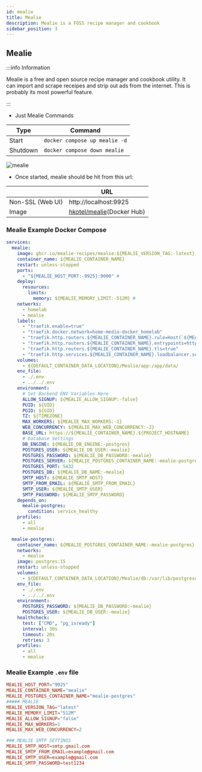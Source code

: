 ```yaml
---
id: mealie
title: Mealie
description: Mealie is a FOSS recipe manager and cookbook
sidebar_position: 3
---
```


## Mealie

:::info Information

Mealie is a free and open source recipe manager and cookbook utility. It can import and scrape receipes and strip out ads from the internet. This is probably its most powerful feature.

:::

- Just Mealie Commands

| Type     | Command                       |
| -------- | ----------------------------- |
| Start    | `docker compose up mealie -d` |
| Shutdown | `docker compose down mealie`  |

<img src="/Home-Media-Docker/img/mealie.png" alt="mealie" />

- Once started, mealie should be hit from this url:

|                  | URL                                                                 |
| ---------------- | ------------------------------------------------------------------- |
| Non-SSL (Web UI) | http://localhost:9925                                               |
| Image            | [hkotel/mealie](https://hub.docker.com/r/hkotel/mealie)(Docker Hub) |

### Mealie Example Docker Compose

```yaml
services:
  mealie:
    image: ghcr.io/mealie-recipes/mealie:${MEALIE_VERSION_TAG:-latest} #
    container_name: ${MEALIE_CONTAINER_NAME}
    restart: unless-stopped
    ports:
      - "${MEALIE_HOST_PORT:-9925}:9000" #
    deploy:
      resources:
        limits:
          memory: ${MEALIE_MEMORY_LIMIT:-512M} #
    networks:
      - homelab
      - mealie
    labels:
      - "traefik.enable=true"
      - "traefik.docker.network=home-media-docker_homelab"
      - "traefik.http.routers.${MEALIE_CONTAINER_NAME}.rule=Host(`${MEALIE_CONTAINER_NAME}.${PROJECT_HOSTNAME}`)"
      - "traefik.http.routers.${MEALIE_CONTAINER_NAME}.entrypoints=https"
      - "traefik.http.routers.${MEALIE_CONTAINER_NAME}.tls=true"
      - "traefik.http.services.${MEALIE_CONTAINER_NAME}.loadbalancer.server.port=9000"
    volumes:
      - ${DEFAULT_CONTAINER_DATA_LOCATION}/Mealie/app:/app/data/
    env_file:
      - ./.env
      - ../../.env
    environment:
      # Set Backend ENV Variables Here
      ALLOW_SIGNUP: ${MEALIE_ALLOW_SIGNUP:-false}
      PUID: ${UID}
      PGID: ${GID}
      TZ: ${TIMEZONE}
      MAX_WORKERS: ${MEALIE_MAX_WORKERS:-1}
      WEB_CONCURRENCY: ${MEALIE_MAX_WEB_CONCURRENCY:-2}
      BASE_URL: https://${MEALIE_CONTAINER_NAME}.${PROJECT_HOSTNAME}
      # Database Settings
      DB_ENGINE: ${MEALIE_DB_ENGINE:-postgres}
      POSTGRES_USER: ${MEALIE_DB_USER:-mealie}
      POSTGRES_PASSWORD: ${MEALIE_DB_PASSWORD:-mealie}
      POSTGRES_SERVER: ${MEALIE_POSTGRES_CONTAINER_NAME:-mealie-postgres}
      POSTGRES_PORT: 5432
      POSTGRES_DB: ${MEALIE_DB_NAME:-mealie}
      SMTP_HOST: ${MEALIE_SMTP_HOST}
      SMTP_FROM_EMAIL: ${MEALIE_SMTP_FROM_EMAIL}
      SMTP_USER: ${MEALIE_SMTP_USER}
      SMTP_PASSWORD: ${MEALIE_SMTP_PASSWORD}
    depends_on:
      mealie-postgres:
        condition: service_healthy
    profiles:
      - all
      - mealie

  mealie-postgres:
    container_name: ${MEALIE_POSTGRES_CONTAINER_NAME:-mealie-postgres}
    networks:
      - mealie
    image: postgres:15
    restart: unless-stopped
    volumes:
      - ${DEFAULT_CONTAINER_DATA_LOCATION}/Mealie/db:/var/lib/postgresql/data
    env_file:
      - ./.env
      - ../../.env
    environment:
      POSTGRES_PASSWORD: ${MEALIE_DB_PASSWORD:-mealie}
      POSTGRES_USER: ${MEALIE_DB_USER:-mealie}
    healthcheck:
      test: ["CMD", "pg_isready"]
      interval: 30s
      timeout: 20s
      retries: 3
    profiles:
      - all
      - mealie
```

### Mealie Example `.env` file

```conf
MEALIE_HOST_PORT="9925"
MEALIE_CONTAINER_NAME="mealie"
MEALIE_POSTGRES_CONTAINER_NAME="mealie-postgres"
##### MEALIE
MEALIE_VERSION_TAG="latest"
MEALIE_MEMORY_LIMIT="512M"
MEALIE_ALLOW_SIGNUP="false"
MEALIE_MAX_WORKERS=1
MEALIE_MAX_WEB_CONCURRENCY=2

### MEALIE SMTP SETTINGS
MEALIE_SMTP_HOST=smtp.gmail.com
MEALIE_SMTP_FROM_EMAIL=example@gmail.com
MEALIE_SMTP_USER=example@gmail.com
MEALIE_SMTP_PASSWORD=test1234
```

